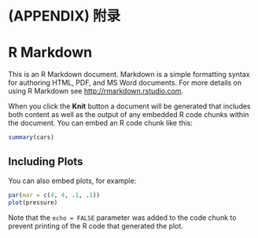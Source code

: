 # (APPENDIX) 附录 {#appendix .unnumbered} 

# R Markdown

This is an R Markdown document. Markdown is a simple formatting syntax for authoring HTML, PDF, and MS Word documents. For more details on using R Markdown see <http://rmarkdown.rstudio.com>.

When you click the **Knit** button a document will be generated that includes both content as well as the output of any embedded R code chunks within the document. You can embed an R code chunk like this:

```r
summary(cars)
```

## Including Plots

You can also embed plots, for example:

```r
par(mar = c(4, 4, .1, .1))
plot(pressure)
```

Note that the `echo = FALSE` parameter was added to the code chunk to prevent printing of the R code that generated the plot.
